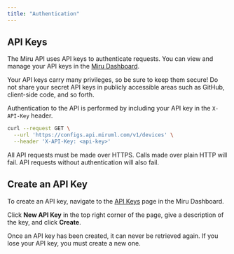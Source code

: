 ```yaml
---
title: "Authentication"
---
```


## API Keys
The Miru API uses API keys to authenticate requests. You can view and manage your API keys in the [Miru Dashboard](https://configs.miruml.com/secrets/api-keys).

Your API keys carry many privileges, so be sure to keep them secure! Do not share your secret API keys in publicly accessible areas such as GitHub, client-side code, and so forth.

Authentication to the API is performed by including your API key in the `X-API-Key` header.

```bash
curl --request GET \
  --url 'https://configs.api.miruml.com/v1/devices' \
  --header 'X-API-Key: <api-key>'
```

All API requests must be made over HTTPS. Calls made over plain HTTP will fail. API requests without authentication will also fail.

## Create an API Key

To create an API key, navigate to the [API Keys](https://configs.miruml.com/secrets/api-keys) page in the Miru Dashboard.

Click **New API Key** in the top right corner of the page, give a description of the key, and click **Create**.

<Warning>
Once an API key has been created, it can never be retrieved again. If you lose your API key, you must create a new one.
</Warning>
